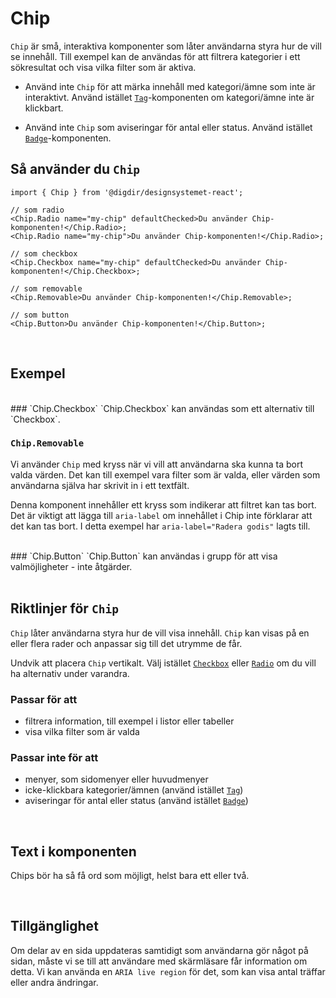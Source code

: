 

<Meta of={ChipStories} />

# Chip

`Chip` är små, interaktiva komponenter som låter användarna styra hur de vill se innehåll. Till exempel kan de användas för att filtrera kategorier i ett sökresultat och visa vilka filter som är aktiva.

- Använd inte `Chip` för att märka innehåll med kategori/ämne som inte är interaktivt. Använd istället [`Tag`](/docs/komponenter-tag--docs)-komponenten om kategori/ämne inte är klickbart.

- Använd inte `Chip` som aviseringar för antal eller status. Använd istället [`Badge`](/docs/komponenter-badge--docs)-komponenten.

<Primary />
<Controls />

## Så använder du `Chip`

```tsx
import { Chip } from '@digdir/designsystemet-react';

// som radio
<Chip.Radio name="my-chip" defaultChecked>Du använder Chip-komponenten!</Chip.Radio>;
<Chip.Radio name="my-chip">Du använder Chip-komponenten!</Chip.Radio>;

// som checkbox
<Chip.Checkbox name="my-chip" defaultChecked>Du använder Chip-komponenten!</Chip.Checkbox>;

// som removable
<Chip.Removable>Du använder Chip-komponenten!</Chip.Removable>;

// som button
<Chip.Button>Du använder Chip-komponenten!</Chip.Button>;
```

<br/>

## Exempel

<br/>
### `Chip.Checkbox` 
`Chip.Checkbox` kan användas som ett alternativ till `Checkbox`.
<Canvas of={ChipStories.Checkbox} />
<br/>

### `Chip.Removable`
Vi använder `Chip` med kryss när vi vill att användarna ska kunna ta bort valda värden. Det kan till exempel vara filter som är valda, eller värden som användarna själva har skrivit in i ett textfält.

Denna komponent innehåller ett kryss som indikerar att filtret kan tas bort. Det är viktigt att lägga till `aria-label` om innehållet i Chip inte förklarar att det kan tas bort. I detta exempel har `aria-label="Radera godis"` lagts till.

<Canvas of={ChipStories.Removable} />
<br/>
### `Chip.Button` 
`Chip.Button` kan användas i grupp för att visa valmöjligheter - inte åtgärder.
<Canvas of={ChipStories.Button} />
<br/>
<br/>

## Riktlinjer för `Chip`

`Chip` låter användarna styra hur de vill visa innehåll. `Chip` kan visas på en eller flera rader och anpassar sig till det utrymme de får.

Undvik att placera `Chip` vertikalt. Välj istället [`Checkbox`](/docs/komponenter-checkbox--docs) eller [`Radio`](/docs/komponenter-radio--docs) om du vill ha alternativ under varandra.

### Passar för att
- filtrera information, till exempel i listor eller tabeller
- visa vilka filter som är valda

### Passar inte för att
- menyer, som sidomenyer eller huvudmenyer
- icke-klickbara kategorier/ämnen (använd istället [`Tag`](/docs/komponenter-tag--docs))
- aviseringar för antal eller status (använd istället [`Badge`](/docs/komponenter-badge--docs))

<br/>

## Text i komponenten
Chips bör ha så få ord som möjligt, helst bara ett eller två.

<br/>

## Tillgänglighet
Om delar av en sida uppdateras samtidigt som användarna gör något på sidan, måste vi se till att användare med skärmläsare får information om detta. Vi kan använda en `ARIA live region` för det, som kan visa antal träffar eller andra ändringar.